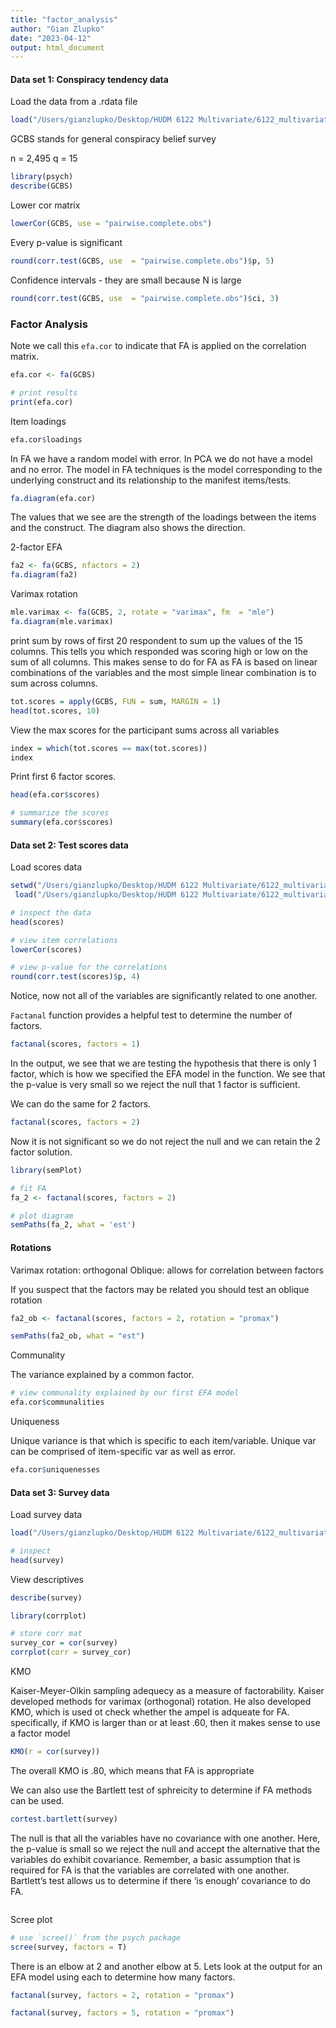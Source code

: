 ```yaml
---
title: "factor_analysis"
author: "Gian Zlupko"
date: "2023-04-12"
output: html_document
---
```





#### Data set 1: Conspiracy tendency data

Load the data from a .rdata file
```r
load("/Users/gianzlupko/Desktop/HUDM 6122 Multivariate/6122_multivariate/data/conspiracy.rdata")
```


GCBS stands for general conspiracy belief survey 

n = 2,495
q = 15 
```r
library(psych) 
describe(GCBS) 
```



Lower cor matrix 
```r
lowerCor(GCBS, use = "pairwise.complete.obs")
```

Every p-value is significant 
```r
round(corr.test(GCBS, use  = "pairwise.complete.obs")$p, 5) 
```


Confidence intervals - they are small because N is large
```r
round(corr.test(GCBS, use  = "pairwise.complete.obs")$ci, 3) 
```


### Factor Analysis

Note we call this `efa.cor` to indicate that FA is applied on the correlation matrix. 
```r
efa.cor <- fa(GCBS)

# print results
print(efa.cor) 
```


Item loadings

```r
efa.cor$loadings
```

In FA we have a random model with error. In PCA we do not have a model and no error. The model in FA techniques is the model corresponding to the underlying construct and its relationship to the manifest items/tests. 


```r
fa.diagram(efa.cor) 
```

The values that we see are the strength of the loadings between the items and the construct. The diagram also shows the direction. 


2-factor EFA 
```r
fa2 <- fa(GCBS, nfactors = 2)
fa.diagram(fa2) 
```



Varimax rotation
```r
mle.varimax <- fa(GCBS, 2, rotate = "varimax", fm  = "mle")
fa.diagram(mle.varimax) 
```

print sum by rows of first 20 respondent to sum up the values of the 15 columns. This tells you which responded was scoring high or low on the sum of all columns. This makes sense to do for FA as FA is based on linear combinations of the variables and the most simple linear combination is to sum across columns. 

```r
tot.scores = apply(GCBS, FUN = sum, MARGIN = 1)
head(tot.scores, 10)  
```

View the max scores for the participant sums across all variables
```r
index = which(tot.scores == max(tot.scores)) 
index 
```






Print first 6 factor scores. 
```r
head(efa.cor$scores) 

# summarize the scores
summary(efa.cor$scores) 
```

#### Data set 2: Test scores data

Load scores data
```r
setwd("/Users/gianzlupko/Desktop/HUDM 6122 Multivariate/6122_multivariate/data")
 load("/Users/gianzlupko/Desktop/HUDM 6122 Multivariate/6122_multivariate/data/scores.rdata")
```



```r
# inspect the data
head(scores) 

# view item correlations 
lowerCor(scores) 
```



```r
# view p-value for the correlations
round(corr.test(scores)$p, 4)
```

Notice, now not all of the variables are significantly related to one another. 


`Factanal` function provides a helpful test to determine the number of factors. 
```r
factanal(scores, factors = 1) 
```
In the output, we see that we are testing the hypothesis that there is only 1 factor, which is how we specified the EFA model in the function. We see that the p-value is very small so we reject the null that 1 factor is sufficient. 

We can do the same for 2 factors. 

```r
factanal(scores, factors = 2) 
```
Now it is not significant so we do not reject the null and we can retain the 2 factor solution. 


```r
library(semPlot)

# fit FA 
fa_2 <- factanal(scores, factors = 2) 

# plot diagram
semPaths(fa_2, what = 'est')  
```



#### Rotations
Varimax rotation: orthogonal
Oblique: allows for correlation between factors 


If you suspect that the factors may be related you should test an oblique rotation
```r

fa2_ob <- factanal(scores, factors = 2, rotation = "promax") 

semPaths(fa2_ob, what = "est") 
```


Communality

The variance explained by a common factor. 

```r

# view communality explained by our first EFA model
efa.cor$communalities
```


Uniqueness  

Unique variance is that which is specific to each item/variable. Unique var can be comprised of item-specific var as well as error.

```r
efa.cor$uniquenesses

```



#### Data set 3: Survey data

Load survey data
```r
load("/Users/gianzlupko/Desktop/HUDM 6122 Multivariate/6122_multivariate/data/survey.rdata")

# inspect 
head(survey) 
```

View descriptives

```r
describe(survey) 
```



```r
library(corrplot) 

# store corr mat 
survey_cor = cor(survey) 
corrplot(corr = survey_cor) 
```



KMO 

Kaiser-Meyer-Olkin sampling adequecy as a measure of factorability. Kaiser developed methods for varimax (orthogonal) rotation. He also developed KMO, which is used ot check whether the ampel is adqueate for FA. specifically, if KMO is larger than or at least .60, then it makes sense to use a factor model

```r
KMO(r = cor(survey))
```

The overall KMO is .80, which means that FA is appropriate 


We can also use the Bartlett test of sphreicity to determine if FA methods can be used. 
```r
cortest.bartlett(survey)
```


The null is that all the variables have no covariance with one another. Here, the p-value is small so we reject the null and accept the alternative that the variables do exhibit covariance. Remember, a basic assumption that is required for FA is that the variables are correlated with one another. Bartlett's test allows us to determine if there 'is enough' covariance to do FA. 


```r

```



Scree plot 
```r
# use `scree()` from the psych package
scree(survey, factors = T) 
```


There is an elbow at 2 and another elbow at 5. Lets look at the output for an EFA model using each to determine how many factors. 
```r
factanal(survey, factors = 2, rotation = "promax") 
```


```r
factanal(survey, factors = 5, rotation = "promax")
```










